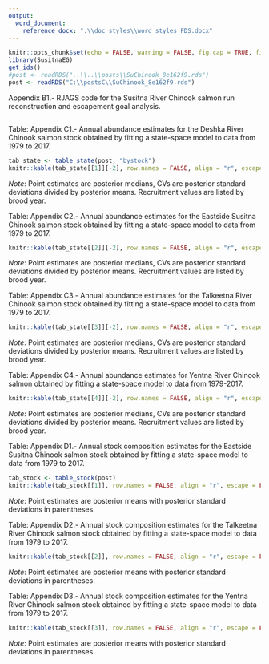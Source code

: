 ```yaml
---
output: 
  word_document:
    reference_docx: ".\\doc_styles\\word_styles_FDS.docx"
---
```


```r
knitr::opts_chunk$set(echo = FALSE, warning = FALSE, fig.cap = TRUE, fig.align = 'center')
library(SusitnaEG)
get_ids()
#post <- readRDS("..\\..\\posts\\SuChinook_8e162f9.rds")
post <- readRDS("C:\\postsC\\SuChinook_8e162f9.rds")
```

Appendix B1.- RJAGS code for the Susitna River Chinook salmon run reconstruction and escapement goal analysis.  
```r
```

Table: Appendix C1.- Annual abundance estimates for the Deshka River Chinook salmon stock obtained by fitting a state-space model to data from 1979 to 2017.
```r
tab_state <- table_state(post, "bystock")
knitr::kable(tab_state[[1]][-2], row.names = FALSE, align = "r", escape = FALSE)
```
  
*Note*: Point estimates are posterior medians, CVs are posterior standard deviations divided by posterior means.  Recruitment values are listed by brood year.
  
Table: Appendix C2.- Annual abundance estimates for the Eastside Susitna Chinook salmon stock obtained by fitting a state-space model to data from 1979 to 2017.  
```r
knitr::kable(tab_state[[2]][-2], row.names = FALSE, align = "r", escape = FALSE)
```
  
*Note*: Point estimates are posterior medians, CVs are posterior standard deviations divided by posterior means.  Recruitment values are listed by brood year.
  
Table: Appendix C3.- Annual abundance estimates for the Talkeetna River Chinook salmon stock obtained by fitting a state-space model to data from 1979 to 2017.  
```r
knitr::kable(tab_state[[3]][-2], row.names = FALSE, align = "r", escape = FALSE)
```
  
*Note*: Point estimates are posterior medians, CVs are posterior standard deviations divided by posterior means.  Recruitment values are listed by brood year.
  
Table: Appendix C4.- Annual abundance estimates for Yentna River Chinook salmon obtained by fitting a state-space model to data from 1979-2017.  
```r
knitr::kable(tab_state[[4]][-2], row.names = FALSE, align = "r", escape = FALSE)
```
  
*Note*: Point estimates are posterior medians, CVs are posterior standard deviations divided by posterior means.  Recruitment values are listed by brood year.
  
Table: Appendix D1.- Annual stock composition estimates for the Eastside Susitna Chinook salmon stock obtained by fitting a state-space model to data from 1979 to 2017.  
```r
tab_stock <- table_stock(post)
knitr::kable(tab_stock[[1]], row.names = FALSE, align = "r", escape = FALSE)
```
  
*Note*: Point estimates are posterior means with posterior standard deviations in parentheses.
  
Table: Appendix D2.- Annual stock composition estimates for the Talkeetna River Chinook salmon stock obtained by fitting a state-space model to data from 1979 to 2017.  
```r
knitr::kable(tab_stock[[2]], row.names = FALSE, align = "r", escape = FALSE)
```
  
*Note*: Point estimates are posterior means with posterior standard deviations in parentheses.
 
Table: Appendix D3.- Annual stock composition estimates for the Yentna River Chinook salmon stock obtained by fitting a state-space model to data from 1979 to 2017. 
```r
knitr::kable(tab_stock[[3]], row.names = FALSE, align = "r", escape = FALSE)
```
  
*Note*: Point estimates are posterior means with posterior standard deviations in parentheses.
 